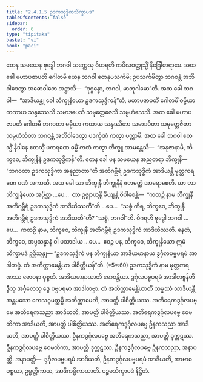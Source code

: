```yaml
---
title: "2.4.1.5 ဥဒကသုဒ္ဓိကသိက္ခာပဒ"
tableOfContents: false
sidebar:
  order: 6
type: "tipitaka"
basket: "vi"
book: "paci"
---
```



<DynamicBreadcrumb />

<Division number="810" book="paci">

<Paragraph number="2599" book="paci">
တေန သမယေန ဗုဒ္ဓေါ ဘဂဝါ သက္ကေသု ဝိဟရတိ ကပိလဝတ္ထုသ္မိံ နိဂြေါဓာရာမေ. အထ ခေါ မဟာပဇာပတိ ဂေါတမီ ယေန ဘဂဝါ တေနုပသင်္ကမိ; ဥပသင်္ကမိတွာ ဘဂဝန္တံ အဘိဝါဒေတွာ အဓောဝါတေ အဋ္ဌာသိ—  “ဒုဂ္ဂန္ဓော, ဘဂဝါ, မာတုဂါမော”တိ. အထ ခေါ ဘဂဝါ—  “အာဒိယန္တု ခေါ ဘိက္ခုနိယော ဥဒကသုဒ္ဓိကန်”တိ, မဟာပဇာပတိံ ဂေါတမိံ ဓမ္မိယာ ကထာယ သန္ဒဿေသိ သမာဒပေသိ သမုတ္တေဇေသိ သမ္ပဟံသေသိ. အထ ခေါ မဟာပဇာပတိ ဂေါတမီ ဘဂဝတာ ဓမ္မိယာ ကထာယ သန္ဒဿိတာ သမာဒပိတာ သမုတ္တေဇိတာ သမ္ပဟံသိတာ ဘဂဝန္တံ အဘိဝါဒေတွာ ပဒက္ခိဏံ ကတွာ ပက္ကာမိ. အထ ခေါ ဘဂဝါ ဧတသ္မိံ နိဒါနေ ဧတသ္မိံ ပကရဏေ ဓမ္မိံ ကထံ ကတွာ ဘိက္ခူ အာမန္တေသိ—  “အနုဇာနာမိ, ဘိက္ခဝေ, ဘိက္ခုနီနံ ဥဒကသုဒ္ဓိကန်”တိ. တေန ခေါ ပန သမယေန အညတရာ ဘိက္ခုနီ—  “ဘဂဝတာ ဥဒကသုဒ္ဓိကာ အနုညာတာ”တိ အတိဂမ္ဘီရံ ဥဒကသုဒ္ဓိကံ အာဒိယန္တီ မုတ္တကရဏေ ဝဏံ အကာသိ.
</Paragraph>

<Paragraph number="2600" book="paci">
အထ ခေါ သာ ဘိက္ခုနီ ဘိက္ခုနီနံ ဧတမတ္ထံ အာရောစေတိ. ယာ တာ ဘိက္ခုနိယော အပ္ပိစ္ဆာ …ပေ…  တာ ဥဇ္ဈာယန္တိ ခိယျန္တိ ဝိပါစေန္တိ—  “ကထဉှိ နာမ ဘိက္ခုနီ အတိဂမ္ဘီရံ ဥဒကသုဒ္ဓိကံ အာဒိယိဿတီ”တိ …ပေ…  “သစ္စံ ကိရ, ဘိက္ခဝေ, ဘိက္ခုနီ အတိဂမ္ဘီရံ ဥဒကသုဒ္ဓိကံ အာဒိယတီ”တိ? “သစ္စံ, ဘဂဝါ”တိ. ဝိဂရဟိ ဗုဒ္ဓေါ ဘဂဝါ …ပေ…  ကထဉှိ နာမ, ဘိက္ခဝေ, ဘိက္ခုနီ အတိဂမ္ဘီရံ ဥဒကသုဒ္ဓိကံ အာဒိယိဿတိ. နေတံ, ဘိက္ခဝေ, အပ္ပသန္နာနံ ဝါ ပသာဒါယ …ပေ…  ဧဝဉ္စ ပန, ဘိက္ခဝေ, ဘိက္ခုနိယော ဣမံ သိက္ခာပဒံ ဥဒ္ဒိသန္တု—
</Paragraph>

</Division>
<Division number="811" book="paci">

<Paragraph number="2601" book="paci">
<Emphasis>“ဥဒကသုဒ္ဓိကံ ပန ဘိက္ခုနိယာ အာဒိယမာနာယ ဒွင်္ဂုလပဗ္ဗပရမံ အာဒါတဗ္ဗံ. တံ အတိက္ကာမေန္တိယာ ပါစိတ္တိယန်”</Emphasis>တိ. (*5*:<Emphasis>60</Emphasis>)
</Paragraph>

</Division>
<Division number="812" book="paci">

<Paragraph number="2602" book="paci">
<Emphasis>ဥဒကသုဒ္ဓိကံ</Emphasis> နာမ မုတ္တကရဏဿ ဓောဝနာ ဝုစ္စတိ.
</Paragraph>

<Paragraph number="2603" book="paci">
<Emphasis>အာဒိယမာနာယာ</Emphasis>တိ ဓောဝန္တိယာ.
</Paragraph>

<Paragraph number="2604" book="paci">
<Emphasis>ဒွင်္ဂုလပဗ္ဗပရမံ အာဒါတဗ္ဗန်</Emphasis>တိ ဒွီသု အင်္ဂုလေသု ဒွေ ပဗ္ဗပရမာ အာဒါတဗ္ဗာ.
</Paragraph>

<Paragraph number="2605" book="paci">
<Emphasis>တံ အတိက္ကာမေန္တိယာ</Emphasis>တိ သမ္ဖဿံ သာဒိယန္တီ အန္တမသော ကေသဂ္ဂမတ္တမ္ပိ အတိက္ကာမေတိ, အာပတ္တိ ပါစိတ္တိယဿ.
</Paragraph>

</Division>
<Division number="813" book="paci">

<Paragraph number="2606" book="paci">
အတိရေကဒွင်္ဂုလပဗ္ဗေ အတိရေကသညာ အာဒိယတိ, အာပတ္တိ ပါစိတ္တိယဿ. အတိရေကဒွင်္ဂုလပဗ္ဗေ ဝေမတိကာ အာဒိယတိ, အာပတ္တိ ပါစိတ္တိယဿ. အတိရေကဒွင်္ဂုလပဗ္ဗေ ဦနကသညာ အာဒိယတိ, အာပတ္တိ ပါစိတ္တိယဿ.
</Paragraph>

<Paragraph number="2607" book="paci">
ဦနကဒွင်္ဂုလပဗ္ဗေ အတိရေကသညာ, အာပတ္တိ ဒုက္ကဋဿ. ဦနကဒွင်္ဂုလပဗ္ဗေ ဝေမတိကာ, အာပတ္တိ ဒုက္ကဋဿ. ဦနကဒွင်္ဂုလပဗ္ဗေ ဦနကသညာ, အနာပတ္တိ.
</Paragraph>

</Division>
<Division number="814" book="paci">

<Paragraph number="2608" book="paci">
အနာပတ္တိ—  ဒွင်္ဂုလပဗ္ဗပရမံ အာဒိယတိ, ဦနကဒွင်္ဂုလပဗ္ဗပရမံ အာဒိယတိ, အာဗာဓပစ္စယာ, ဥမ္မတ္တိကာယ, အာဒိကမ္မိကာယာတိ.

</Paragraph>
</Division>

<Paragraph number="2609" type="center" book="paci">
ပဉ္စမသိက္ခာပဒံ နိဋ္ဌိတံ.
</Paragraph>
